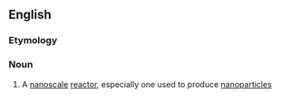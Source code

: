 ==English==

===Etymology===
{{prefix|en|nano|reactor}}

===Noun===
{{en-noun}}

# {{lb|en|chemistry}} A [[nanoscale]] [[reactor]], especially one used to produce [[nanoparticle]]s